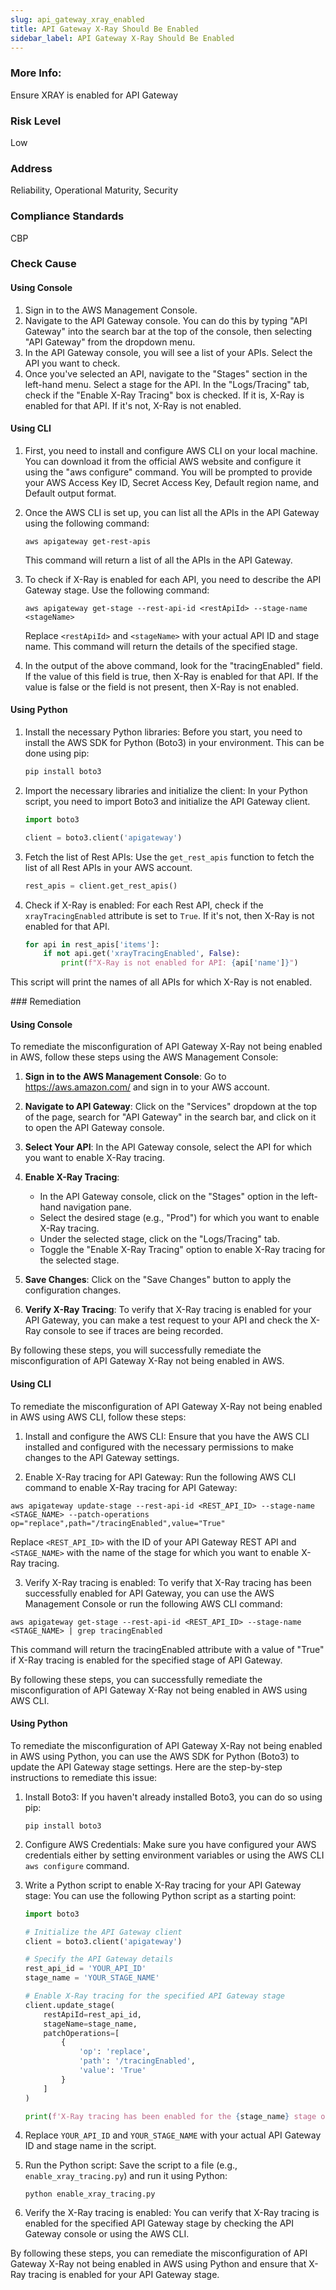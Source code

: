 ```yaml
---
slug: api_gateway_xray_enabled
title: API Gateway X-Ray Should Be Enabled
sidebar_label: API Gateway X-Ray Should Be Enabled
---
```


### More Info:

Ensure XRAY is enabled for API Gateway

### Risk Level

Low

### Address

Reliability, Operational Maturity, Security

### Compliance Standards

CBP



<Tabs><Tab title='Cause'>
### Check Cause

#### Using Console

1. Sign in to the AWS Management Console.
2. Navigate to the API Gateway console. You can do this by typing "API Gateway" into the search bar at the top of the console, then selecting "API Gateway" from the dropdown menu.
3. In the API Gateway console, you will see a list of your APIs. Select the API you want to check.
4. Once you've selected an API, navigate to the "Stages" section in the left-hand menu. Select a stage for the API. In the "Logs/Tracing" tab, check if the "Enable X-Ray Tracing" box is checked. If it is, X-Ray is enabled for that API. If it's not, X-Ray is not enabled.

#### Using CLI

1. First, you need to install and configure AWS CLI on your local machine. You can download it from the official AWS website and configure it using the "aws configure" command. You will be prompted to provide your AWS Access Key ID, Secret Access Key, Default region name, and Default output format.

2. Once the AWS CLI is set up, you can list all the APIs in the API Gateway using the following command:

   ```
   aws apigateway get-rest-apis
   ```

   This command will return a list of all the APIs in the API Gateway.

3. To check if X-Ray is enabled for each API, you need to describe the API Gateway stage. Use the following command:

   ```
   aws apigateway get-stage --rest-api-id <restApiId> --stage-name <stageName>
   ```

   Replace `<restApiId>` and `<stageName>` with your actual API ID and stage name. This command will return the details of the specified stage.

4. In the output of the above command, look for the "tracingEnabled" field. If the value of this field is true, then X-Ray is enabled for that API. If the value is false or the field is not present, then X-Ray is not enabled.

#### Using Python

1. Install the necessary Python libraries: Before you start, you need to install the AWS SDK for Python (Boto3) in your environment. This can be done using pip:

   ```bash
   pip install boto3
   ```

2. Import the necessary libraries and initialize the client: In your Python script, you need to import Boto3 and initialize the API Gateway client.

   ```python
   import boto3

   client = boto3.client('apigateway')
   ```

3. Fetch the list of Rest APIs: Use the `get_rest_apis` function to fetch the list of all Rest APIs in your AWS account.

   ```python
   rest_apis = client.get_rest_apis()
   ```

4. Check if X-Ray is enabled: For each Rest API, check if the `xrayTracingEnabled` attribute is set to `True`. If it's not, then X-Ray is not enabled for that API.

   ```python
   for api in rest_apis['items']:
       if not api.get('xrayTracingEnabled', False):
           print(f"X-Ray is not enabled for API: {api['name']}")
   ```
This script will print the names of all APIs for which X-Ray is not enabled.

</Tab>


<Tab title='Remediation'>
### Remediation

#### Using Console

To remediate the misconfiguration of API Gateway X-Ray not being enabled in AWS, follow these steps using the AWS Management Console:

1. **Sign in to the AWS Management Console**: Go to https://aws.amazon.com/ and sign in to your AWS account.

2. **Navigate to API Gateway**: Click on the "Services" dropdown at the top of the page, search for "API Gateway" in the search bar, and click on it to open the API Gateway console.

3. **Select Your API**: In the API Gateway console, select the API for which you want to enable X-Ray tracing.

4. **Enable X-Ray Tracing**:
   - In the API Gateway console, click on the "Stages" option in the left-hand navigation pane.
   - Select the desired stage (e.g., "Prod") for which you want to enable X-Ray tracing.
   - Under the selected stage, click on the "Logs/Tracing" tab.
   - Toggle the "Enable X-Ray Tracing" option to enable X-Ray tracing for the selected stage.

5. **Save Changes**: Click on the "Save Changes" button to apply the configuration changes.

6. **Verify X-Ray Tracing**: To verify that X-Ray tracing is enabled for your API Gateway, you can make a test request to your API and check the X-Ray console to see if traces are being recorded.

By following these steps, you will successfully remediate the misconfiguration of API Gateway X-Ray not being enabled in AWS.

#### Using CLI

To remediate the misconfiguration of API Gateway X-Ray not being enabled in AWS using AWS CLI, follow these steps:

1. Install and configure the AWS CLI: Ensure that you have the AWS CLI installed and configured with the necessary permissions to make changes to the API Gateway settings.

2. Enable X-Ray tracing for API Gateway: Run the following AWS CLI command to enable X-Ray tracing for API Gateway:

```
aws apigateway update-stage --rest-api-id <REST_API_ID> --stage-name <STAGE_NAME> --patch-operations op="replace",path="/tracingEnabled",value="True"
```

Replace `<REST_API_ID>` with the ID of your API Gateway REST API and `<STAGE_NAME>` with the name of the stage for which you want to enable X-Ray tracing.

3. Verify X-Ray tracing is enabled: To verify that X-Ray tracing has been successfully enabled for API Gateway, you can use the AWS Management Console or run the following AWS CLI command:

```
aws apigateway get-stage --rest-api-id <REST_API_ID> --stage-name <STAGE_NAME> | grep tracingEnabled
```

This command will return the tracingEnabled attribute with a value of "True" if X-Ray tracing is enabled for the specified stage of API Gateway.

By following these steps, you can successfully remediate the misconfiguration of API Gateway X-Ray not being enabled in AWS using AWS CLI.

#### Using Python

To remediate the misconfiguration of API Gateway X-Ray not being enabled in AWS using Python, you can use the AWS SDK for Python (Boto3) to update the API Gateway stage settings. Here are the step-by-step instructions to remediate this issue:

1. Install Boto3:
   If you haven't already installed Boto3, you can do so using pip:
   ```
   pip install boto3
   ```

2. Configure AWS Credentials:
   Make sure you have configured your AWS credentials either by setting environment variables or using the AWS CLI `aws configure` command.

3. Write a Python script to enable X-Ray tracing for your API Gateway stage:
   You can use the following Python script as a starting point:

   ```python
   import boto3

   # Initialize the API Gateway client
   client = boto3.client('apigateway')

   # Specify the API Gateway details
   rest_api_id = 'YOUR_API_ID'
   stage_name = 'YOUR_STAGE_NAME'

   # Enable X-Ray tracing for the specified API Gateway stage
   client.update_stage(
       restApiId=rest_api_id,
       stageName=stage_name,
       patchOperations=[
           {
               'op': 'replace',
               'path': '/tracingEnabled',
               'value': 'True'
           }
       ]
   )

   print(f'X-Ray tracing has been enabled for the {stage_name} stage of API Gateway {rest_api_id}.')
   ```

4. Replace `YOUR_API_ID` and `YOUR_STAGE_NAME` with your actual API Gateway ID and stage name in the script.

5. Run the Python script:
   Save the script to a file (e.g., `enable_xray_tracing.py`) and run it using Python:
   ```
   python enable_xray_tracing.py
   ```

6. Verify the X-Ray tracing is enabled:
   You can verify that X-Ray tracing is enabled for the specified API Gateway stage by checking the API Gateway console or using the AWS CLI.

By following these steps, you can remediate the misconfiguration of API Gateway X-Ray not being enabled in AWS using Python and ensure that X-Ray tracing is enabled for your API Gateway stage.

</Tab>
</Tabs>